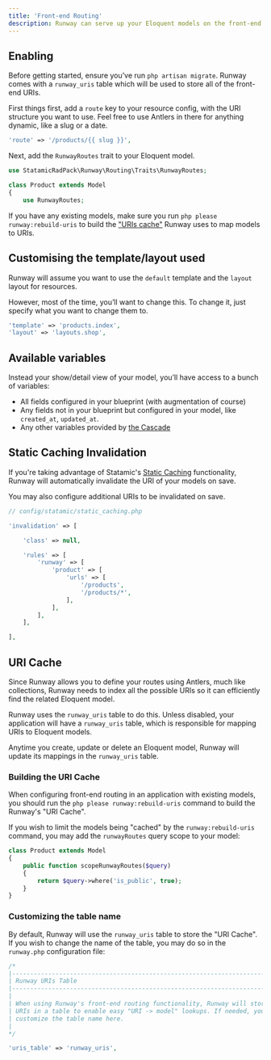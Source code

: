 ```yaml
---
title: 'Front-end Routing'
description: Runway can serve up your Eloquent models on the front-end of your site, just like entries.
---
```


## Enabling

<Note>Before getting started, ensure you’ve run `php artisan migrate`. Runway comes with a `runway_uris` table which will be used to store all of the front-end URIs.</Note>

First things first, add a `route` key to your resource config, with the URI structure you want to use. Feel free to use Antlers in there for anything dynamic, like a slug or a date.

```php config/runway.php
'route' => '/products/{{ slug }}',
```

Next, add the `RunwayRoutes` trait to your Eloquent model.

```php
use StatamicRadPack\Runway\Routing\Traits\RunwayRoutes;

class Product extends Model
{
    use RunwayRoutes;
```

If you have any existing models, make sure you run `php please runway:rebuild-uris` to build the ["URIs cache"](#content-uri-cache) Runway uses to map models to URIs.

## Customising the template/layout used

Runway will assume you want to use the `default` template and the `layout` layout for resources.

However, most of the time, you’ll want to change this. To change it, just specify what you want to change them to.

```php config/runway.php
'template' => 'products.index',
'layout' => 'layouts.shop',
```

## Available variables

Instead your show/detail view of your model, you’ll have access to a bunch of variables:

-   All fields configured in your blueprint (with augmentation of course)
-   Any fields not in your blueprint but configured in your model, like `created_at`, `updated_at`.
-   Any other variables provided by [the Cascade](https://statamic.dev/cascade#content)

## Static Caching Invalidation

If you're taking advantage of Statamic's [Static Caching](https://statamic.dev/static-caching) functionality, Runway will automatically invalidate the URI of your models on save.

You may also configure additional URIs to be invalidated on save.

```php
// config/statamic/static_caching.php

'invalidation' => [

    'class' => null,

    'rules' => [
        'runway' => [
            'product' => [
                'urls' => [
                    '/products',
                    '/products/*',
                ],
            ],
        ],
    ],

],
```

## URI Cache

Since Runway allows you to define your routes using Antlers, much like collections, Runway needs to index all the possible URIs so it can efficiently find the related Eloquent model.

Runway uses the `runway_uris` table to do this. Unless disabled, your application will have a `runway_uris` table, which is responsible for mapping URIs to Eloquent models.

Anytime you create, update or delete an Eloquent model, Runway will update its mappings in the `runway_uris` table.

### Building the URI Cache

When configuring front-end routing in an application with existing models, you should run the `php please runway:rebuild-uris` command to build the Runway's "URI Cache".

If you wish to limit the models being "cached" by the `runway:rebuild-uris` command, you may add the `runwayRoutes` query scope to your model:

```php
class Product extends Model
{
	public function scopeRunwayRoutes($query)
	{
		return $query->where('is_public', true);
	}
}
```

### Customizing the table name

By default, Runway will use the `runway_uris` table to store the "URI Cache". If you wish to change the name of the table, you may do so in the `runway.php` configuration file:

```php
/*
|--------------------------------------------------------------------------
| Runway URIs Table
|--------------------------------------------------------------------------
|
| When using Runway's front-end routing functionality, Runway will store model
| URIs in a table to enable easy "URI -> model" lookups. If needed, you can
| customize the table name here.
|
*/

'uris_table' => 'runway_uris',
```
